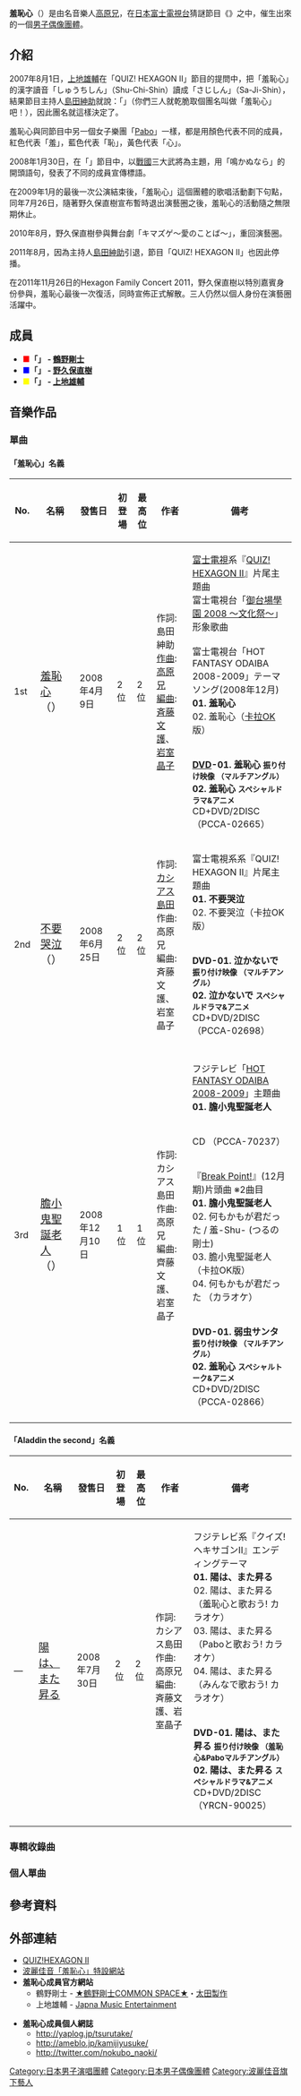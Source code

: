 {{藝人
| 姓名 = 羞恥心
| 外文名 = 羞恥心
| 外文 = 日語
| 英文名 = 
| 類型 = 組合
| 圖片 = 
| 圖片簡介 = 
| 國籍 = {{JPN}}
| 逝世 = 
| 音樂類型 = [[J-POP|J-POP]]
| 職業 = 
| 樂器 = 
| 活躍年代 = 2008年 - 2011年
| 唱片公司 = [[波麗佳音|波麗佳音]]
| 經紀公司 = 
| 相關團體 = 
| 網站 = 
| 現任成員 = [[鶴野剛士|鶴野剛士]]（'''羞'''）<br/>[[野久保直樹|野久保直樹]]（'''恥'''）<br/>[[上地雄輔|上地雄輔]]（'''心'''）
| 過往成員 = 
| 音樂專輯 = 
}}
{{japanese|japanese=羞恥心|kana=しゅうちしん|romaji=Shūchishin}}
'''羞恥心'''（{{lang-ja|しゅうちしん}}）是由名音樂人[[高原兄|高原兄]]，在[[日本|日本]][[富士電視台|富士電視台]]猜謎節目《{{link-ja|QUIZ!HEXAGON|クイズ!ヘキサゴンII}}》之中，催生出來的一個[[男子音乐组合|男子偶像團體]]。

==介紹==
2007年8月1日，[[上地雄輔|上地雄輔]]在「QUIZ! HEXAGON II」節目的提問中，把「羞恥心」的漢字讀音「しゅうちしん」（Shu-Chi-Shin）讀成「さじしん」（Sa-Ji-Shin），結果節目主持人[[島田紳助|島田紳助]]就說：「{{lang|ja|あっ！お前らの3人組、『羞恥心』、エエな！}}」（你們三人就乾脆取個團名叫做「羞恥心」吧！），因此團名就這樣決定了。

羞恥心與同節目中另一個女子樂團「[[Pabo|Pabo]]」一樣，都是用顏色代表不同的成員，紅色代表「羞」，藍色代表「恥」，黃色代表「心」。

2008年1月30日，在「{{lang|ja|クイズ番組で覚えた}}」節目中，以[[战国_(日本)|戰國]]三大武將為主題，用「鳴かぬなら」的開頭語句，發表了不同的成員宣傳標語。

在2009年1月的最後一次公演結束後，「羞恥心」這個團體的歌唱活動劃下句點，同年7月26日，隨著野久保直樹宣布暫時退出演藝圈之後，羞恥心的活動隨之無限期休止。

2010年8月，野久保直樹參與舞台劇「キマズゲ～愛のことば～」，重回演藝圈。

2011年8月，因為主持人[[島田紳助|島田紳助]]引退，節目「QUIZ! HEXAGON II」也因此停播。

在2011年11月26日的Hexagon Family Concert 2011，野久保直樹以特別嘉賓身份參與，羞恥心最後一次復活，同時宣佈正式解散。三人仍然以個人身份在演藝圈活躍中。

== 成員 ==
* <span style="color:red">■</span>'''「{{lang|ja|羞（しゅう）}}」 - [[鶴野剛士|鶴野剛士]]'''
* <span style="color:blue">■</span>'''「{{lang|ja|恥（ち）}}」 - [[野久保直樹|野久保直樹]]'''
* <span style="color:yellow">■</span>'''「{{lang|ja|心（しん）}}」 - [[上地雄輔|上地雄輔]]'''

== 音樂作品 ==
===單曲===
====「羞恥心」名義====
{| class="wikitable" style="font-size:smaller;"
|- style="background:#e5e5e5;"
! No.
! 名稱
! 發售日
! 初登場
! 最高位
! 作者
! 備考
|-
|rowspan="2"|1st
!rowspan="2" style="font-size:larger;"|[[羞恥心_(單曲)|羞恥心]]（{{lang|ja|羞恥心}}）
|rowspan="2"|2008年4月9日
|rowspan="2"|2位
|rowspan="2"|2位
|rowspan="2"|作詞: 島田紳助<br/>[[作曲|作曲]]: [[高原兄|高原兄]]<br/>[[編曲|編曲]]: [[斉藤文護|斉藤文護]]、[[岩室晶子|岩室晶子]]
|[[富士電視台|富士電視]]系『[[QUIZ!HEXAGON|QUIZ! HEXAGON II]]』片尾主題曲<br/>富士電視台「[[御台場學園〜文化祭〜|御台場學園 2008 ～文化祭～]]」形象歌曲<br/><br/>富士電視台「HOT FANTASY ODAIBA 2008-2009」テーマソング(2008年12月)<br/>'''01. 羞恥心'''<br/>02. 羞恥心（[[卡拉OK|卡拉OK]]版）
|-
|'''[[DVD|DVD]]-01. 羞恥心 <small>振り付け映像 （マルチアングル）</small>'''<br/> '''02. 羞恥心 <small>スペシャルドラマ&アニメ</small>'''<br/>CD+DVD/2DISC （PCCA-02665）
|-
|rowspan="2"|2nd
!rowspan="2" style="font-size:larger;"|[[不要哭泣|不要哭泣]]（{{lang|ja|泣かないで}}）
|rowspan="2"|2008年6月25日
|rowspan="2"|2位
|rowspan="2"|2位
|rowspan="2"|作詞: [[島田紳助|カシアス島田]]<br/>作曲: 高原兄<br/>編曲: 斉藤文護、岩室晶子
|富士電視系系『QUIZ! HEXAGON II』片尾主題曲<br/>'''01. 不要哭泣'''<br/>02. 不要哭泣（卡拉OK版）
|-
|'''DVD-01. 泣かないで <small>振り付け映像 （マルチアングル）</small>'''<br/> '''02. 泣かないで <small>スペシャルドラマ&アニメ</small>'''<br/>CD+DVD/2DISC （PCCA-02698）
|-
|-
|rowspan="4"|3rd
!rowspan="4" style="font-size:larger;"|[[膽小鬼聖誕老人|膽小鬼聖誕老人]]（{{lang|ja|弱虫サンタ}}）
|rowspan="4"|2008年12月10日<!--<ref>里田まい with 合田兄妹のデビューシングル「もうすぐクリスマス」の売り上げが3万枚（完売）に満たない場合は発売中止の可能性ありとされているが、里田まい with 合田兄妹が3万枚完売できるかどうかのドッキリである。尚、[[もうすぐクリスマス|もうすぐクリスマス]]は発売1週間で完売した。</ref>-->
|rowspan="4"|1位
|rowspan="4"|1位
|rowspan="4"|作詞: カシアス島田<br/>作曲: 高原兄<br/>編曲: 齊藤文護、岩室晶子
|フジテレビ「[[HOT_FANTASY_ODAIBA|HOT FANTASY ODAIBA 2008-2009]]」主題曲<br/>'''01. 膽小鬼聖誕老人'''
|-
|CD （PCCA-70237）
|-
|『[[Break_Point!|Break Point!]]』(12月期)片頭曲 ※2曲目<br/>'''01. 膽小鬼聖誕老人'''<br/>02. 何もかもが君だった / 羞-Shu- (つるの剛士)<br/>03. 膽小鬼聖誕老人（卡拉OK版）<br/>04. 何もかもが君だった （カラオケ）
|-
|'''DVD-01. 弱虫サンタ <small>振り付け映像 （マルチアングル）</small>'''<br/> '''02. 羞恥心 <small>スペシャルトーク&アニメ</small>'''<br/>CD+DVD/2DISC （PCCA-02866）
|-
|}

====「Aladdin the second」名義====
{| class="wikitable" style="font-size:smaller;"
|- style="background:#e5e5e5;"
! No.
! 名稱
! 發售日
! 初登場
! 最高位
! 作者
! 備考
|-
|rowspan="2"|―
!rowspan="2" style="font-size:larger;"|[[陽は、また昇る|陽は、また昇る]]
|rowspan="2"|2008年7月30日
|rowspan="2"|2位
|rowspan="2"|2位
|rowspan="2"|作詞: カシアス島田<br/>作曲: 高原兄<br/>編曲: 斉藤文護、岩室晶子
|フジテレビ系『クイズ! ヘキサゴンII』エンディングテーマ<br/>'''01. 陽は、また昇る'''<br/>02. 陽は、また昇る （羞恥心と歌おう! カラオケ）<br/>03. 陽は、また昇る （Paboと歌おう! カラオケ）<br/>04. 陽は、また昇る （みんなで歌おう! カラオケ）
|-
|'''DVD-01. 陽は、また昇る <small>振り付け映像 （羞恥心&Paboマルチアングル）</small>'''<br/> '''02. 陽は、また昇る <small>スペシャルドラマ&アニメ</small>'''<br/>CD+DVD/2DISC （YRCN-90025）
|-
|}

===專輯收錄曲===

===個人單曲===


== 參考資料 ==
<references />

== 外部連結 ==
* [http://www.fujitv.co.jp/b_hp/hexagon2/ QUIZ!HEXAGON II] {{Wayback|url=http://www.fujitv.co.jp/b_hp/hexagon2/ |date=20091205232352 }}
* [https://web.archive.org/web/20110722182349/http://music.ponycanyon.co.jp/pickup/pcca02665/ 波麗佳音「羞恥心」特設網站]
* '''羞恥心成員官方網站'''
** 鶴野剛士 - [https://web.archive.org/web/20091121224646/http://www.tsururock.com/index.html ★鶴野剛士COMMON SPACE★]・[http://www.ohtapro.co.jp/ 太田製作] {{Wayback|url=http://www.ohtapro.co.jp/ |date=20130806142137 }}
** 上地雄輔 - [http://www.japanmusic.jp/ Japna Music Entertainment] {{Wayback|url=http://www.japanmusic.jp/ |date=20091126100243 }}

* '''羞恥心成員個人網誌'''
** http://yaplog.jp/tsurutake/ {{Wayback|url=http://yaplog.jp/tsurutake/ |date=20200104040325 }}
** http://ameblo.jp/kamijiyusuke/ {{Wayback|url=http://ameblo.jp/kamijiyusuke/ |date=20080216053216 }}
** http://twitter.com/nokubo_naoki/ {{Wayback|url=http://twitter.com/nokubo_naoki/ |date=20100724230310 }}

{{DEFAULTSORT:Shuchishin}}

[[Category:日本男子演唱團體|Category:日本男子演唱團體]]
[[Category:日本男子偶像團體|Category:日本男子偶像團體]]
[[Category:波麗佳音旗下藝人|Category:波麗佳音旗下藝人]]